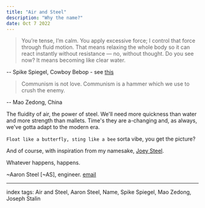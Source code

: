 ```yaml
---
title: "Air and Steel"
description: "Why the name?"
date: Oct 7 2022
---
```


> You’re tense, I’m calm. You apply excessive force; I control that force through fluid motion. That means relaxing the whole body so it can react instantly without resistance — no, without thought. Do you see now? It means becoming like clear water.

-- Spike Spiegel, Cowboy Bebop - see [this](https://redsails.org/on-dialectics/)

> Communism is not love. Communism is a hammer which we use to crush the enemy.

-- Mao Zedong, China

The fluidity of air, the power of steel. We'll need more quickness than water and more strength than mallets. Time's they are a-changing and, as always, we've gotta adapt to the modern era.

`Float like a butterfly, sting like a bee` sorta vibe, you get the picture?

And of course, with inspiration from my namesake, [Joey Steel](https://redsails.org/dialectical-and-historical-materialism/).

Whatever happens, happens.

~Aaron Steel [~AS], engineer. [email](mailto:entropicemailaddress@protonmail.com)

---

index tags: Air and Steel, Aaron Steel, Name, Spike Spiegel, Mao Zedong, Joseph Stalin